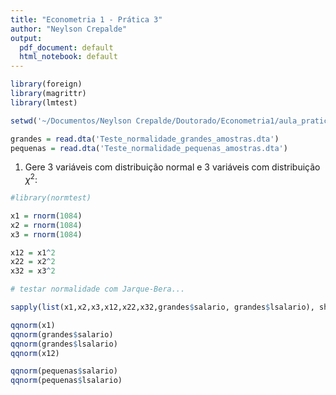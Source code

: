 ```yaml
---
title: "Econometria 1 - Prática 3"
author: "Neylson Crepalde"
output:
  pdf_document: default
  html_notebook: default
---
```


```r
library(foreign)
library(magrittr)
library(lmtest)

setwd('~/Documentos/Neylson Crepalde/Doutorado/Econometria1/aula_pratica2')

grandes = read.dta('Teste_normalidade_grandes_amostras.dta')
pequenas = read.dta('Teste_normalidade_pequenas_amostras.dta')
```

1) Gere 3 variáveis com distribuição normal e 3 variáveis com distribuição $\chi^2$:

```r
#library(normtest)

x1 = rnorm(1084)
x2 = rnorm(1084)
x3 = rnorm(1084)

x12 = x1^2
x22 = x2^2
x32 = x3^2

# testar normalidade com Jarque-Bera...

sapply(list(x1,x2,x3,x12,x22,x32,grandes$salario, grandes$lsalario), shapiro.test)

qqnorm(x1)
qqnorm(grandes$salario)
qqnorm(grandes$lsalario)
qqnorm(x12)

qqnorm(pequenas$salario)
qqnorm(pequenas$lsalario)

```

